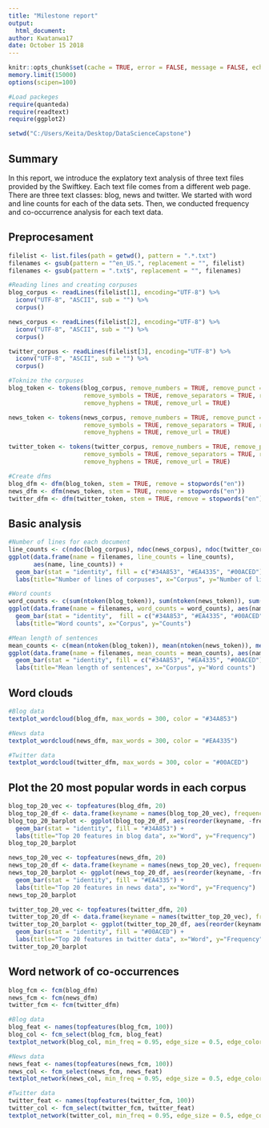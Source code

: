 ```yaml
---
title: "Milestone report"
output: 
  html_document:
author: Kwatanwa17
date: October 15 2018
---
```


```r
knitr::opts_chunk$set(cache = TRUE, error = FALSE, message = FALSE, echo = TRUE)
memory.limit(15000)
options(scipen=100)
```

```r
#Load packeges
require(quanteda)
require(readtext)
require(ggplot2)
```

```r
setwd("C:/Users/Keita/Desktop/DataScienceCapstone")
```

## Summary
In this report, we introduce the explatory text analysis of three text files provided by the Swiftkey. Each text file comes from a different web page. There are three text classes: blog, news and twitter. We started with word and line counts for each of the data sets. Then, we conducted frequency and co-occurrence analysis for each text data. 

## Preprocesament
```r
filelist <- list.files(path = getwd(), pattern = ".*.txt")
filenames <- gsub(pattern = "^en_US.", replacement = "", filelist)
filenames <- gsub(pattern = ".txt$", replacement = "", filenames)
```

```r
#Reading lines and creating corpuses 
blog_corpus <- readLines(filelist[1], encoding="UTF-8") %>% 
  iconv("UTF-8", "ASCII", sub = "") %>% 
  corpus()

news_corpus <- readLines(filelist[2], encoding="UTF-8") %>% 
  iconv("UTF-8", "ASCII", sub = "") %>% 
  corpus()

twitter_corpus <- readLines(filelist[3], encoding="UTF-8") %>% 
  iconv("UTF-8", "ASCII", sub = "") %>% 
  corpus()

```

```r
#Toknize the corpuses
blog_token <- tokens(blog_corpus, remove_numbers = TRUE, remove_punct = TRUE,
                     remove_symbols = TRUE, remove_separators = TRUE, remove_twitter = TRUE,
                     remove_hyphens = TRUE, remove_url = TRUE)

news_token <- tokens(news_corpus, remove_numbers = TRUE, remove_punct = TRUE,
                     remove_symbols = TRUE, remove_separators = TRUE, remove_twitter = TRUE,
                     remove_hyphens = TRUE, remove_url = TRUE)

twitter_token <- tokens(twitter_corpus, remove_numbers = TRUE, remove_punct = TRUE,
                     remove_symbols = TRUE, remove_separators = TRUE, remove_twitter = TRUE,
                     remove_hyphens = TRUE, remove_url = TRUE)
```

```r
#Create dfms
blog_dfm <- dfm(blog_token, stem = TRUE, remove = stopwords("en")) 
news_dfm <- dfm(news_token, stem = TRUE, remove = stopwords("en"))
twitter_dfm <- dfm(twitter_token, stem = TRUE, remove = stopwords("en"))
```

## Basic analysis
```r
#Number of lines for each document
line_counts <- c(ndoc(blog_corpus), ndoc(news_corpus), ndoc(twitter_corpus))
ggplot(data.frame(name = filenames, line_counts = line_counts), 
       aes(name, line_counts)) +
  geom_bar(stat = "identity", fill = c("#34A853", "#EA4335", "#00ACED")) +
  labs(title="Number of lines of corpuses", x="Corpus", y="Number of lines")
```

```r
#Word counts
word_counts <- c(sum(ntoken(blog_token)), sum(ntoken(news_token)), sum(ntoken(twitter_token)))
ggplot(data.frame(name = filenames, word_counts = word_counts), aes(name, word_counts)) +
  geom_bar(stat = "identity",  fill = c("#34A853", "#EA4335", "#00ACED")) +
  labs(title="Word counts", x="Corpus", y="Counts")
```

```r
#Mean length of sentences
mean_counts <- c(mean(ntoken(blog_token)), mean(ntoken(news_token)), mean(ntoken(twitter_token)))
ggplot(data.frame(name = filenames, mean_counts = mean_counts), aes(name, mean_counts)) +
  geom_bar(stat = "identity", fill = c("#34A853", "#EA4335", "#00ACED")) +
  labs(title="Mean length of sentences", x="Corpus", y="Word counts")
```

## Word clouds
```r
#Blog data
textplot_wordcloud(blog_dfm, max_words = 300, color = "#34A853")
```

```r
#News data
textplot_wordcloud(news_dfm, max_words = 300, color = "#EA4335")
```

```r
#Twitter data
textplot_wordcloud(twitter_dfm, max_words = 300, color = "#00ACED")
```

## Plot the 20 most popular words in each corpus
```r
blog_top_20_vec <- topfeatures(blog_dfm, 20)
blog_top_20_df <- data.frame(keyname = names(blog_top_20_vec), frequency = (blog_top_20_vec), row.names = NULL)
blog_top_20_barplot <- ggplot(blog_top_20_df, aes(reorder(keyname, -frequency), frequency)) +
  geom_bar(stat = "identity", fill = "#34A853") +
  labs(title="Top 20 features in blog data", x="Word", y="Frequency")
blog_top_20_barplot
```

```r
news_top_20_vec <- topfeatures(news_dfm, 20)
news_top_20_df <- data.frame(keyname = names(news_top_20_vec), frequency = (news_top_20_vec), row.names = NULL)
news_top_20_barplot <- ggplot(news_top_20_df, aes(reorder(keyname, -frequency), frequency)) +
  geom_bar(stat = "identity", fill = "#EA4335") +
  labs(title="Top 20 features in news data", x="Word", y="Frequency")
news_top_20_barplot
```

```r
twitter_top_20_vec <- topfeatures(twitter_dfm, 20)
twitter_top_20_df <- data.frame(keyname = names(twitter_top_20_vec), frequency = (twitter_top_20_vec), row.names = NULL)
twitter_top_20_barplot <- ggplot(twitter_top_20_df, aes(reorder(keyname, -frequency), frequency)) +
  geom_bar(stat = "identity", fill = "#00ACED") +
  labs(title="Top 20 features in twitter data", x="Word", y="Frequency")
twitter_top_20_barplot
```

## Word network of co-occurrences
```r
blog_fcm <- fcm(blog_dfm)
news_fcm <- fcm(news_dfm)
twitter_fcm <- fcm(twitter_dfm)
```

```r
#Blog data
blog_feat <- names(topfeatures(blog_fcm, 100))
blog_col <- fcm_select(blog_fcm, blog_feat)
textplot_network(blog_col, min_freq = 0.95, edge_size = 0.5, edge_color = "#34A853")
```

```r
#News data
news_feat <- names(topfeatures(news_fcm, 100))
news_col <- fcm_select(news_fcm, news_feat)
textplot_network(news_col, min_freq = 0.95, edge_size = 0.5, edge_color = "#EA4335")
```

```r
#Twitter data
twitter_feat <- names(topfeatures(twitter_fcm, 100))
twitter_col <- fcm_select(twitter_fcm, twitter_feat)
textplot_network(twitter_col, min_freq = 0.95, edge_size = 0.5, edge_color = "#00ACED")
```
